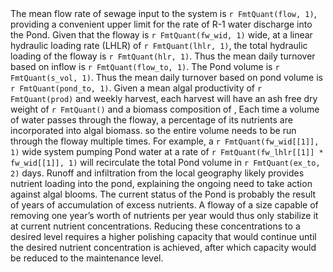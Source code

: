 The mean flow rate of sewage input to the system is `r FmtQuant(flow, 1)`, providing a convenient upper limit for the rate of R-1 water discharge into the Pond. Given that the floway is `r FmtQuant(fw_wid, 1)` wide, at a linear hydraulic loading rate (LHLR) of `r FmtQuant(lhlr, 1)`, the total hydraulic loading of the floway is `r FmtQuant(hlr, 1)`. Thus the mean daily turnover based on inflow is `r FmtQuant(flow_to, 1)`. The Pond volume is `r FmtQuant(s_vol, 1)`. Thus the mean daily turnover based on pond volume is `r FmtQuant(pond_to, 1)`. Given a mean algal productivity of `r FmtQuant(prod)` and weekly harvest, each harvest will have an ash free dry weight of `r FmtQuant()` and a biomass composition of , Each time a volume of water passes through the floway, a percentage of its nutrients are incorporated into algal biomass. so the entire volume needs to be run through the floway multiple times. For example, a `r FmtQuant(fw_wid[[1]], 1)` wide system pumping Pond water at a rate of `r FmtQuant(fw_lhlr[[1]] * fw_wid[[1]], 1)` will recirculate the total Pond volume in `r FmtQuant(ex_to, 2)` days. Runoff and infiltration from the local geography likely provides nutrient loading into the pond, explaining the ongoing need to take action against algal blooms. The current status of the Pond is probably the result of years of accumulation of excess nutrients. A floway of a size capable of removing one year's worth of nutrients per year would thus only stabilize it at current nutrient concentrations. Reducing these concentrations to a desired level requires a higher polishing capacity that would continue until the desired nutrient concentration is achieved, after which capacity would be reduced to the maintenance level.
\begin{figure}[t]
  \includegraphics{Visual Elements/Figures/2.png}
  \caption{Millards Quarry Pond. A) Google Maps view of Pond. B) Enlargement of possible retention pond. C) Enlargement of possible disused aquaculture facility}.
\end{figure}

